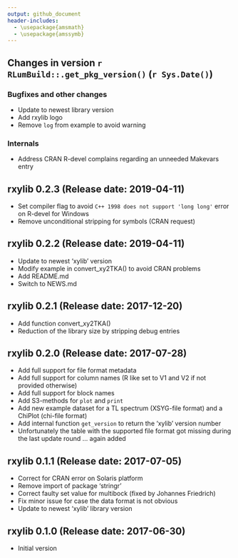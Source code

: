 ```yaml
---
output: github_document
header-includes:
  - \usepackage{amsmath}
  - \usepackage{amssymb}
---
```

<!-- NEWS.md was auto-generated by NEWS.Rmd. Please DO NOT edit by hand!-->

## Changes in version `r RLumBuild::.get_pkg_version()` (`r Sys.Date()`)

### Bugfixes and other changes

* Update to newest library version
* Add rxylib logo
* Remove `log` from example to avoid warning

### Internals 

* Address CRAN R-devel complains regarding an unneeded Makevars entry

## rxylib 0.2.3 (Release date: 2019-04-11)

* Set compiler flag to avoid `C++ 1998 does not support 'long long'` error on R-devel for Windows
* Remove unconditional stripping for symbols (CRAN request)

## rxylib 0.2.2 (Release date: 2019-04-11)

* Update to newest 'xylib' version
* Modify example in convert_xy2TKA() to avoid CRAN problems
* Add README.md
* Switch to NEWS.md

## rxylib 0.2.1 (Release date: 2017-12-20)


* Add function convert_xy2TKA()
* Reduction of the library size by stripping debug entries

## rxylib 0.2.0 (Release date: 2017-07-28)

* Add full support for file format metadata
* Add full support for column names (R like set to V1 and V2 if not provided otherwise)
* Add full support for block names
* Add S3-methods for `plot` and `print`
* Add new example dataset for a TL spectrum (XSYG-file format) and a ChiPlot (chi-file format)
* Add internal function `get_version` to return the 'xylib' version number
* Unfortunately the table with the supported file format got missing during the last update
round ... again added

## rxylib 0.1.1 (Release date: 2017-07-05)

* Correct for CRAN error on Solaris platform
* Remove import of package 'stringr'
* Correct faulty set value for multibock (fixed by Johannes Friedrich)
* Fix minor issue for case the data format is not obvious
* Update to newest 'xylib' library version

## rxylib 0.1.0 (Release date: 2017-06-30)

* Initial version
